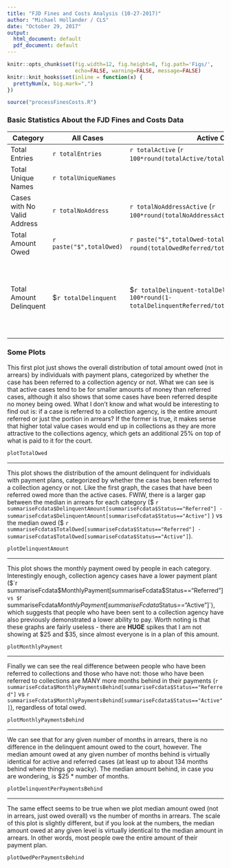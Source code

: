 ```yaml
---
title: "FJD Fines and Costs Analysis (10-27-2017)"
author: "Michael Hollander / CLS"
date: "October 29, 2017"
output:
  html_document: default
  pdf_document: default
---
```


```r
knitr::opts_chunk$set(fig.width=12, fig.height=8, fig.path='Figs/',
                      echo=FALSE, warning=FALSE, message=FALSE)
knitr::knit_hooks$set(inline = function(x) {
  prettyNum(x, big.mark=",")
})
```

```r
source("processFinesCosts.R")
```

### Basic Statistics About the FJD Fines and Costs Data
Category | All Cases | Active Cases | Referred Cases
---------|-----------|-----------|-----------
Total Entries | `r totalEntries` | `r totalActive` (`r 100*round(totalActive/totalEntries,2)`%)| `r totalReferred`  (`r 100*round(totalReferred/totalEntries,2)`%)
Total Unique Names | `r totalUniqueNames` 
Cases with No Valid Address | `r totalNoAddress` | `r totalNoAddressActive` (`r 100*round(totalNoAddressActive/totalNoAddress,2)`%)| `r totalNoAddressReferred` (`r 100*round(totalNoAddressReferred/totalNoAddress,2)`%)
Total Amount Owed | `r paste("$",totalOwed)` | `r paste("$",totalOwed-totalOwedReferred)` (`r 100*(1-round(totalOwedReferred/totalOwed,2))`%) |`r paste("$",totalOwedReferred)` (`r 100*round(totalOwedReferred/totalOwed,2)`%)
Total Amount Delinquent | $`r totalDelinquent`| $`r totalDelinquent-totalDelinquentReferred` (`r 100*round(1-totalDelinquentReferred/totalDelinquent,2)`%)| $`r totalDelinquentReferred` (`r 100*round(totalDelinquentReferred/totalDelinquent,2)`%)
Median Monthly Payment | `r paste("$", median(fcdata$MonthlyPayment))` | `r paste("$", summariseFcdata$MonthlyPayment[summariseFcdata$Status=="Active"])` | `r paste("$", summariseFcdata$MonthlyPayment[summariseFcdata$Status=="Referred"])`
Median months in Arrears | `r median(fcdata$MonthlyPaymentsBehindRounded[fcdata$MonthlyPayment > 0])` | `r summariseFcdata$MonthlyPaymentsBehindRounded[summariseFcdata$Status=="Active"]` | `r summariseFcdata$MonthlyPaymentsBehindRounded[summariseFcdata$Status=="Referred"]`


### Some Plots
This first plot just shows the overall distribution of total amount owed (not in arrears) by individuals with payment plans, categorized by whether the case has been referred to a collection agency or not.  What we can see is that active cases tend to be for smaller amounts of money than referred cases, although it also shows that some cases have been referred despite no money being owed. What I don't know and what would be interesting to find out is: if a case is referred to a collection agency, is the entire amount referred or just the portion in arrears?  If the former is true, it makes sense that higher total value cases would end up in collections as they are more attractive to the collections agency, which gets an additional 25% on top of what is paid to it for the court.    
```r
plotTotalOwed
```

***

This plot shows the distribution of the amount delinquent for individuals with payment plans, categorized by whether the case has been referred to a collection agency or not.  Like the first graph, the cases that have been referred owed more than the active cases.  FWIW, there is a larger gap between the median in arrears for each category ($ `r summariseFcdata$DelinquentAmount[summariseFcdata$Status=="Referred"] - summariseFcdata$DelinquentAmount[summariseFcdata$Status=="Active"]` ) vs the median owed ($ `r summariseFcdata$TotalOwed[summariseFcdata$Status=="Referred"] - summariseFcdata$TotalOwed[summariseFcdata$Status=="Active"]`).
```r
plotDelinquentAmount
```

***

This plot shows the monthly payment owed by people in each category.  Interestingly enough, collection agency cases have a lower payment plant ($`r summariseFcdata$MonthlyPayment[summariseFcdata$Status=="Referred"]` vs $`r summariseFcdata$MonthlyPayment[summariseFcdata$Status=="Active"]`), which suggests that people who have been sent to a collection agency have also previously demonstrated a lower ability to pay.  Worth noting is that these graphs are fairly useless - there are **HUGE** spikes that I am not showing at $25 and $35, since almost everyone is in a plan of this amount.
```r
plotMonthlyPayment
```

***
Finally we can see the real difference between people who have been referred to collections and those who have not: those who have been referred to collections are MANY more months behind in their payments (`r summariseFcdata$MonthlyPaymentsBehind[summariseFcdata$Status=="Referred"]` vs `r summariseFcdata$MonthlyPaymentsBehind[summariseFcdata$Status=="Active"]`), regardless of total owed.
```r
plotMonthlyPaymentsBehind
```

*** 
We can see that for any given number of months in arrears, there is no difference in the delinquent amount owed to the court, however.  The median amount owed at any given number of months behind is virtually identical for active and referred cases (at least up to about 134 months behind where things go wacky).  The median amount behind, in case you are wondering, is $25 * number of months.
```r
plotDelinquentPerPaymentsBehind
```

***
The same effect seems to be true when we plot median amount owed (not in arrears, just owed overall) vs the number of months in arrears.  The scale of this plot is slightly different, but if you look at the numbers, the median amount owed at any given level is virtually identical to the median amount in arrears.  In other words, most people owe the entire amount of their payment plan.  
```r
plotOwedPerPaymentsBehind
```